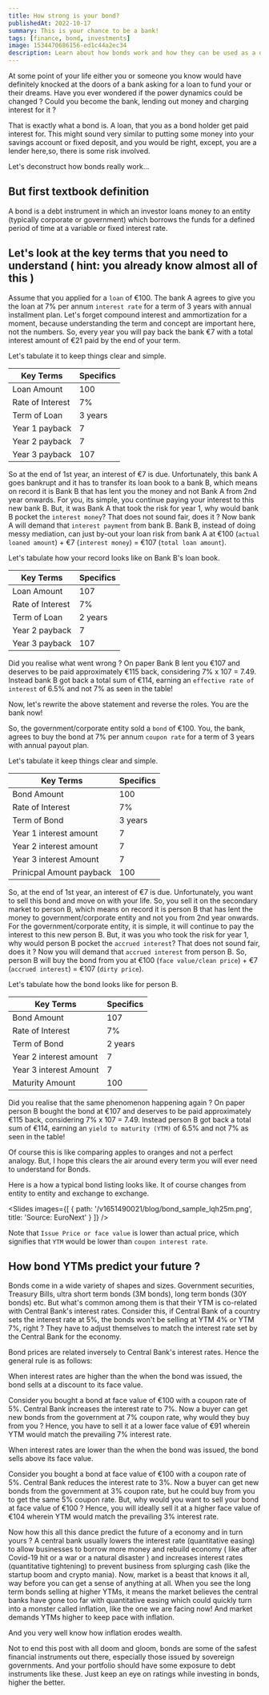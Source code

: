 ```yaml
---
title: How strong is your bond?
publishedAt: 2022-10-17
summary: This is your chance to be a bank!
tags: [finance, bond, investments]
image: 1534470686156-ed1c44a2ec34
description: Learn about how bonds work and how they can be used as a debt instrument for lending money to corporate or government entities.
---
```


At some point of your life either you or someone you know would have definitely knocked at the
doors of a bank asking for a loan to fund your or their dreams. Have you ever wondered if the power
dynamics could be changed ? Could you become the bank, lending out money and charging interest for it ?

That is exactly what a bond is. A loan, that you as a bond holder get paid interest for.
This might sound very similar to putting some money into your savings account or fixed deposit,
and you would be right, except, you are a lender here,so, there is some risk involved.

Let's deconstruct how bonds really work...

## But first textbook definition

A bond is a debt instrument in which an investor loans money to an entity (typically corporate or government)
which borrows the funds for a defined period of time at a variable or fixed interest rate.

## Let's look at the key terms that you need to understand ( hint: you already know almost all of this )

Assume that you applied for a `loan` of €100. The bank A agrees to give you the loan at 7% per annum `interest rate` for a term of 3 years with annual installment plan.
Let's forget compound interest and ammortization for a moment, because understanding the term and concept are important here, not the numbers. So, every year
you will pay back the bank €7 with a total interest amount of €21 paid by the end of your term.

Let's tabulate it to keep things clear and simple.

| Key Terms        | Specifics |
| ---------------- | --------- |
| Loan Amount      | 100       |
| Rate of Interest | 7%        |
| Term of Loan     | 3 years   |
| Year 1 payback   | 7         |
| Year 2 payback   | 7         |
| Year 3 payback   | 107       |

So at the end of 1st year, an interest of €7 is due. Unfortunately, this bank A goes bankrupt and it has to transfer its loan book to a bank B, which means on record
it is Bank B that has lent you the money and not Bank A from 2nd year onwards. For you, its simple, you continue paying your interest to this new bank B.
But, it was Bank A that took the risk for year 1, why would bank B pocket the `interest money`? That does not sound fair, does it ? Now bank A will demand that `interest payment` from bank B.
Bank B, instead of doing messy mediation, can just by-out your loan risk from bank A at €100 (`actual loaned amount`) + €7 (`interest money`) = €107 (`total loan amount`).

Let's tabulate how your record looks like on Bank B's loan book.

| Key Terms        | Specifics |
| ---------------- | --------- |
| Loan Amount      | 107       |
| Rate of Interest | 7%        |
| Term of Loan     | 2 years   |
| Year 2 payback   | 7         |
| Year 3 payback   | 107       |

Did you realise what went wrong ? On paper Bank B lent you €107 and deserves to be paid approximately €115 back, considering 7% x 107 = 7.49. Instead bank B got back
a total sum of €114, earning an `effective rate of interest` of 6.5% and not 7% as seen in the table!

Now, let's rewrite the above statement and reverse the roles. You are the bank now!

So, the government/corporate entity sold a `bond` of €100. You, the bank, agrees to buy the bond at 7% per annum `coupon rate` for a term of 3 years with annual payout plan.

Let's tabulate it keep things clear and simple.

| Key Terms                | Specifics |
| ------------------------ | --------- |
| Bond Amount              | 100       |
| Rate of Interest         | 7%        |
| Term of Bond             | 3 years   |
| Year 1 interest amount   | 7         |
| Year 2 interest amount   | 7         |
| Year 3 interest Amount   | 7         |
| Prinicpal Amount payback | 100       |

So, at the end of 1st year, an interest of €7 is due. Unfortunately, you want to sell this bond and move on with your life. So, you sell it on the secondary market
to person B, which means on record it is person B that has lent the money to government/corporate entity and not you from 2nd year onwards. For the government/corporate entity,
it is simple, it will continue to pay the interest to this new person B. But, it was you who took the risk for year 1, why would person B pocket the `accrued interest`?
That does not sound fair, does it ? Now you will demand that `accrued interest` from person B. So, person B will buy the bond from you at €100 (`face value/clean price`) + €7 (`accrued interest`) = €107 (`dirty price`).

Let's tabulate how the bond looks like for person B.

| Key Terms              | Specifics |
| ---------------------- | --------- |
| Bond Amount            | 107       |
| Rate of Interest       | 7%        |
| Term of Bond           | 2 years   |
| Year 2 interest amount | 7         |
| Year 3 interest Amount | 7         |
| Maturity Amount        | 100       |

Did you realise that the same phenomenon happening again ? On paper person B bought the bond at €107 and deserves to be paid approximately €115 back, considering 7% x 107 = 7.49. Instead person B got back
a total sum of €114, earning an `yield to maturity (YTM)` of 6.5% and not 7% as seen in the table!

Of course this is like comparing apples to oranges and not a perfect analogy. But, I hope this clears the air around every term you will ever need to understand for Bonds.

Here is a how a typical bond listing looks like. It of course changes from entity to entity and exchange to exchange.

<Slides
  images={[
    {
      path: '/v1651490021/blog/bond_sample_lqh25m.png',
      title: 'Source: EuroNext'
    }
  ]}
/>

Note that `Issue Price or face value` is lower than actual price, which signifies that `YTM` would be lower than `coupon interest rate`.

## How bond YTMs predict your future ?

Bonds come in a wide variety of shapes and sizes. Government securities, Treasury Bills, ultra short term bonds (3M bonds), long term bonds (30Y bonds) etc. But what's common among them is that their YTM is
co-related with Central Bank's interest rates. Consider this, if Central Bank of a country sets the interest rate at 5%, the bonds won't be selling at YTM 4% or YTM 7%, right ? They have to adjust themselves
to match the interest rate set by the Central Bank for the economy.

Bond prices are related inversely to Central Bank's interest rates. Hence the general rule is as follows:

When interest rates are higher than the when the bond was issued, the bond sells at a discount to its face value.

Consider you bought a bond at face value of €100 with a coupon rate of 5%. Central Bank increases the interest rate to 7%. Now a buyer can get new bonds from the government at 7% coupon rate, why would they buy from you ?
Hence, you have to sell it at a lower face value of €91 wherein YTM would match the prevailing 7% interest rate.

When interest rates are lower than the when the bond was issued, the bond sells above its face value.

Consider you bought a bond at face value of €100 with a coupon rate of 5%. Central Bank reduces the interest rate to 3%. Now a buyer can get new bonds from the government at 3% coupon rate, but he could buy from you to get the same 5% coupon rate.
But, why would you want to sell your bond at face value of €100 ? Hence, you will ideally sell it at a higher face value of €104 wherein YTM would match the prevailing 3% interest rate.

Now how this all this dance predict the future of a economy and in turn yours ?
A central bank usually lowers the interest rate (quantitative easing) to allow businesses to borrow more money and rebuild economy ( like after Covid-19 hit or a war or a natural disaster ) and increases interest rates (quantitative tightening)
to prevent business from splurging cash (like the startup boom and crypto mania). Now, market is a beast that knows it all, way before you can get a sense of anything at all. When you see the long term bonds selling at higher YTMs,
it means the market believes the central banks have gone too far with quantitative easing which could quickly turn into a monster called inflation, like the one we are facing now! And market demands YTMs higher to keep pace with inflation.

And you very well know how inflation erodes wealth.

Not to end this post with all doom and gloom, bonds are some of the safest financial instruments out there, especially those issued by sovereign governments.
And your portfolio should have some exposure to debt instruments like these. Just keep an eye on ratings while investing in bonds, higher the better.
